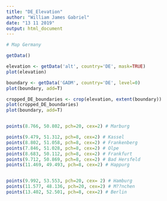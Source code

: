 ---
title: "DE_Elevation"
author: "William James Gabriel"
date: "13 11 2019"
output: html_document
---



```{r}
# Map Germany 

getData()

elevation <- getData('alt', country='DE', mask=TRUE)
plot(elevation)

boundary <- getData('GADM', country='DE', level=0)
plot(boundary, add=T)

cropped_DE_boundaries <- crop(elevation, extent(boundary))
plot(cropped_DE_boundaries)
plot(boundary, add=T)


points(8.766, 50.802, pch=20, cex=2) # Marburg

points(9.479, 51.312, pch=8, cex=2) # Kassel
points(8.802, 51.058, pch=8, cex=2) # Frankenberg
points(7.846, 51.028, pch=8, cex=2) # Olpe
points(8.683, 50.112, pch=8, cex=2) # Frankfurt 
points(9.712, 50.869, pch=8, cex=2) # Bad Hersfeld
points(11.469, 49.493, pch=8, cex=2) # Happurg


points(9.992, 53.553, pch=20, cex= 2) # Hamburg
points(11.577, 48.136, pch=20, cex=2) # M??nchen
points(13.402, 52.501, pch=8, cex=2) # Berlin

```
